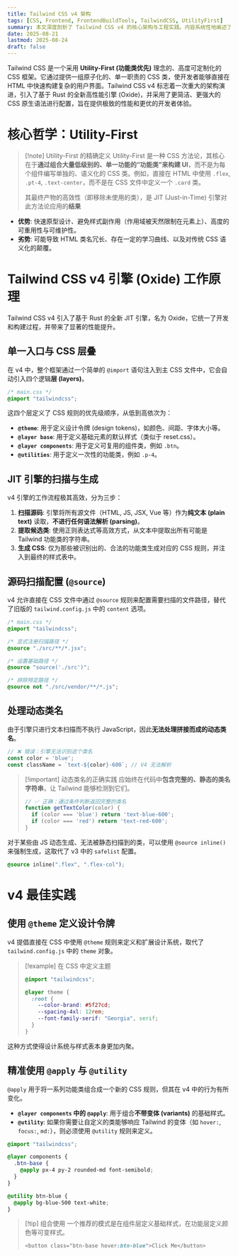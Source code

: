 ```yaml
---
title: Tailwind CSS v4 架构
tags: [CSS, Frontend, FrontendBuildTools, TailwindCSS, UtilityFirst]
summary: 本文深度剖析了 Tailwind CSS v4 的核心架构与工程实践。内容系统性地阐述了其 Utility-First 哲学，并重点解析了 v4 全新的 Rust 内核引擎 (Oxide) 的工作原理——包括其源码扫描、JIT 生成机制，以及对动态类名的处理。笔记还详述了 @theme、@apply 和 @source 等新指令的最佳实践。
date: 2025-08-21
lastmod: 2025-08-24
draft: false
---
```

Tailwind CSS 是一个采用 **Utility-First (功能类优先)** 理念的、高度可定制化的 CSS 框架。它通过提供一组原子化的、单一职责的 CSS 类，使开发者能够直接在 HTML 中快速构建复杂的用户界面。Tailwind CSS v4 标志着一次重大的架构演进，引入了基于 Rust 的全新高性能引擎 (Oxide)，并采用了更简洁、更强大的 CSS 原生语法进行配置，旨在提供极致的性能和更优的开发者体验。

# 核心哲学：Utility-First

> [!note] Utility-First 的精确定义
> Utility-First 是一种 CSS 方法论，其核心在于**通过组合大量低级别的、单一功能的“功能类”来构建 UI**，而不是为每个组件编写单独的、语义化的 CSS 类。例如，直接在 HTML 中使用 `.flex`, `.pt-4`, `.text-center`，而不是在 CSS 文件中定义一个 `.card` 类。
> 
> 其最终产物的高效性（即移除未使用的类），是 JIT (Just-in-Time) 引擎对此方法论应用的**结果**

- **优势**: 快速原型设计、避免样式副作用（作用域被天然限制在元素上）、高度的可重用性与可维护性。
- **劣势**: 可能导致 HTML 类名冗长、存在一定的学习曲线、以及对传统 CSS 语义化的颠覆。

# Tailwind CSS v4 引擎 (Oxide) 工作原理

Tailwind CSS v4 引入了基于 Rust 的全新 JIT 引擎，名为 Oxide，它统一了开发和构建过程，并带来了显著的性能提升。

## 单一入口与 CSS 层叠

在 v4 中，整个框架通过一个简单的 `@import` 语句注入到主 CSS 文件中，它会自动引入四个逻辑**层 (layers)**。

```css
/* main.css */
@import "tailwindcss";
```

这四个层定义了 CSS 规则的优先级顺序，从低到高依次为：

- **`@theme`**: 用于定义设计令牌 (design tokens)，如颜色、间距、字体大小等。
- **`@layer base`**: 用于定义基础元素的默认样式（类似于 reset.css）。
- **`@layer components`**: 用于定义可复用的组件类，例如 `.btn`。
- **`@utilities`**: 用于定义一次性的功能类，例如 `.p-4`。

## JIT 引擎的扫描与生成

v4 引擎的工作流程极其高效，分为三步：

1. **扫描源码**: 引擎将所有源文件（HTML, JS, JSX, Vue 等）作为**纯文本 (plain text)** 读取，**不进行任何语法解析 (parsing)**。
2. **提取候选类**: 使用正则表达式等高效方式，从文本中提取出所有可能是 Tailwind 功能类的字符串。
3. **生成 CSS**: 仅为那些被识别出的、合法的功能类生成对应的 CSS 规则，并注入到最终的样式表中。

## 源码扫描配置 (`@source`)

v4 允许直接在 CSS 文件中通过 `@source` 规则来配置需要扫描的文件路径，替代了旧版的 `tailwind.config.js` 中的 `content` 选项。

```css
/* main.css */
@import "tailwindcss";

/* 显式注册扫描路径 */
@source "./src/**/*.jsx";

/* 设置基础路径 */
@source "source('./src')";

/* 排除特定路径 */
@source not "./src/vendor/**/*.js";
```

## 处理动态类名

由于引擎只进行文本扫描而不执行 JavaScript，因此**无法处理拼接而成的动态类名**。

```js
// ❌ 错误：引擎无法识别这个类名
const color = 'blue';
const className = `text-${color}-600`; // V4 无法解析
```

> [!important] 动态类名的正确实践
> 应始终在代码中**包含完整的、静态的类名字符串**，让 Tailwind 能够检测到它们。
> ```js
> // ✅ 正确：通过条件判断返回完整的类名
> function getTextColor(color) {
>   if (color === 'blue') return 'text-blue-600';
>   if (color === 'red') return 'text-red-600';
> }
> ```

对于某些由 JS 动态生成、无法被静态扫描到的类，可以使用 `@source inline()` 来强制生成，这取代了 v3 中的 `safelist` 配置。

```css
@source inline(".flex", ".flex-col");
```

# v4 最佳实践

## 使用 `@theme` 定义设计令牌

v4 提倡直接在 CSS 中使用 `@theme` 规则来定义和扩展设计系统，取代了 `tailwind.config.js` 中的 `theme` 对象。

> [!example] 在 CSS 中定义主题
> ```css
> @import "tailwindcss";
> 
> @layer theme {
>   :root {
>     --color-brand: #5f27cd;
>     --spacing-4xl: 12rem;
>     --font-family-serif: "Georgia", serif;
>   }
> }
> ```

这种方式使得设计系统与样式表本身更加内聚。

## 精准使用 `@apply` 与 `@utility`

`@apply` 用于将一系列功能类组合成一个新的 CSS 规则，但其在 v4 中的行为有所变化。

- **`@layer components` 中的 `@apply`**: 用于组合**不带变体 (variants)** 的基础样式。
- **`@utility`**: 如果你需要让自定义的类能够响应 Tailwind 的变体（如 `hover:`, `focus:`, `md:`），则必须使用 `@utility` 规则来定义。

```css
@import "tailwindcss";

@layer components {
  .btn-base {
    @apply px-4 py-2 rounded-md font-semibold;
  }
}

@utility btn-blue {
  @apply bg-blue-500 text-white;
}
```

> [!tip] 组合使用
> 一个推荐的模式是在组件层定义基础样式，在功能层定义颜色等可变样式。
> ```css
> <button class="btn-base hover:btn-blue">Click Me</button>
> ```

